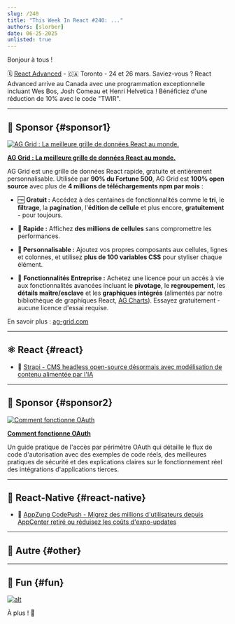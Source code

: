 ```yaml
---
slug: /240
title: "This Week In React #240: ..."
authors: [slorber]
date: 06-25-2025
unlisted: true
---
```


Bonjour à tous !

<Todo />

🗓 [React Advanced](https://reactadvanced.com/canada/?utm_source=thisweekinreact) - 🇨🇦 Toronto - 24 et 26 mars. Saviez-vous ? React Advanced arrive au Canada avec une programmation exceptionnelle incluant Wes Bos, Josh Comeau et Henri Helvetica ! Bénéficiez d'une réduction de 10% avec le code "TWIR".

<!-- truncate -->


<Support />

---

## 💸 Sponsor {#sponsor1}

[![AG Grid : La meilleure grille de données React au monde.](/emails/issues/240/adgrid.jpg)](https://www.ag-grid.com/react-table?utm_source=thisweekinreact&utm_medium=newsletter&utm_campaign=2025-email-2)

**[AG Grid : La meilleure grille de données React au monde.](https://www.ag-grid.com/react-table?utm_source=thisweekinreact&utm_medium=newsletter&utm_campaign=2025-email-2)**

AG Grid est une grille de données React rapide, gratuite et entièrement personnalisable. Utilisée par **90% du Fortune 500**, AG Grid est **100% open source** avec plus de **4 millions de téléchargements npm par mois** :

*   🆓 **Gratuit :** Accédez à des centaines de fonctionnalités comme le **tri**, le **filtrage**, la **pagination**, l'**édition de cellule** et plus encore, **gratuitement** - pour toujours.
    
*   **🚀 Rapide :** Affichez **des millions de cellules** sans compromettre les performances.
    
*   **🎨 Personnalisable :** Ajoutez vos propres composants aux cellules, lignes et colonnes, et utilisez **plus de 100 variables CSS** pour styliser chaque élément.
    
*   🏢 **Fonctionnalités Entreprise :** Achetez une licence pour un accès à vie aux fonctionnalités avancées incluant le **pivotage**, le **regroupement**, les **détails maître/esclave** et les **graphiques intégrés** (alimentés par notre bibliothèque de graphiques React, [AG Charts](https://www.ag-grid.com/charts?utm_source=thisweekinreact&utm_medium=newsletter&utm_campaign=2025-email-2)). Essayez gratuitement - aucune licence d'essai requise.

En savoir plus : [ag-grid.com](https://www.ag-grid.com/react-table?utm_source=thisweekinreact&utm_medium=newsletter&utm_campaign=2025-email-2)

---

## ⚛️ React {#react}

<Todo />

- 💸 [Strapi - CMS headless open-source désormais avec modélisation de contenu alimentée par l'IA](https://strapi.link/twir2)

<SubscribeFormEmbed placement="middle" />

---

## 💸 Sponsor {#sponsor2}

[![Comment fonctionne OAuth](/emails/issues/240/clerck.jpg)](https://go.clerk.com/EeTc3Sg)

**[Comment fonctionne OAuth](https://go.clerk.com/EeTc3Sg)**

Un guide pratique de l'accès par périmètre OAuth qui détaille le flux de code d'autorisation avec des exemples de code réels, des meilleures pratiques de sécurité et des explications claires sur le fonctionnement réel des intégrations d'applications tierces.

---

## 📱 React-Native {#react-native}

<Todo />

- 💸 [AppZung CodePush - Migrez des millions d'utilisateurs depuis AppCenter retiré ou réduisez les coûts d'expo-updates](https://appzung.com/?utm_source=newsletter&utm_medium=email&utm_campaign=this_week_in_react_250625)

---

## 🔀 Autre {#other}

<Todo />

---

## 🤭 Fun {#fun}

<Todo />

[![alt](/emails/issues/215/meme.jpg)](https://twitter.com/TODOTODOTODOTODOTODOTODOTODOTODOTODOTODO)

À plus ! 👋